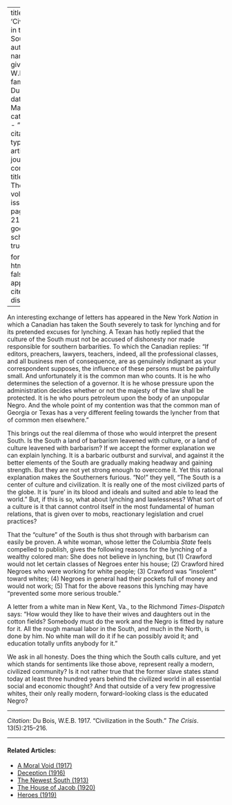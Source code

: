 
---
title: 'Civilization in the South'
author:
  - name:
      given: W.E.B.
      family: Du Bois
date: Mar. 1917
categories: 
  - ""
citation: 
  type: article-journal
  container-title: The Crisis
  volume: 13
  issue: 5
  page: 215-216
google-scholar: true

format:
  html:
    toc: false
    appendix-cite-as: display
---



An interesting exchange of letters has appeared in the New York *Nation* in which a Canadian has taken the South severely to task for lynching and for its pretended excuses for lynching. A Texan has hotly replied that the culture of the South must not be accused of dishonesty nor made responsible for southern barbarities. To which the Canadian replies: "If editors, preachers, lawyers, teachers, indeed, all the professional classes, and all business men of consequence, are as genuinely indignant as your correspondent supposes, the influence of these persons must be painfully small. And unfortunately it is the common man who counts. It is he who determines the selection of a governor. It is he whose pressure upon the administration decides whether or not the majesty of the law shall be protected. It is he who pours petroleum upon the body of an unpopular Negro. And the whole point of my contention was that the common man of Georgia or Texas has a very different feeling towards the lyncher from that of common men elsewhere."

This brings out the real dilemma of those who would interpret the present South. Is the South a land of barbarism leavened with culture, or a land of culture leavened with barbarism? If we accept the former explanation we can explain lynching. It is a barbaric outburst and survival, and against it the better elements of the South are gradually making headway and gaining strength. But they are not yet strong enough to overcome it. Yet this rational explanation makes the Southerners furious. "No!" they yell, "The South is a center of culture and civilization. It is really one of the most civilized parts of the globe. It is 'pure' in its blood and ideals and suited and able to lead the world." But, if this is so, what about lynching and lawlessness? What sort of a culture is it that cannot control itself in the most fundamental of human relations, that is given over to mobs, reactionary legislation and cruel practices?

That the "culture" of the South is thus shot through with barbarism can easily be proven. A white woman, whose letter the Columbia *State* feels compelled to publish, gives the following reasons for the lynching of a wealthy colored man: She does not believe in lynching, but (1) Crawford would not let certain classes of Negroes enter his house; (2) Crawford hired Negroes who were working for white people; (3) Crawford was "insolent" toward whites; (4) Negroes in general had their pockets full of money and would not work; (5) That for the above reasons this lynching may have "prevented some more serious trouble."

A letter from a white man in New Kent, Va., to the Richmond *Times-Dispatch* says: "How would they like to have their wives and daughters out in the cotton fields? Somebody must do the work and the Negro is fitted by nature for it. All the rough manual labor in the South, and much in the North, is done by him. No white man will do it if he can possibly avoid it; and education totally unfits anybody for it."

We ask in all honesty. Does the thing which the South calls culture, and yet which stands for sentiments like those above, represent really a modern, civilized community? Is it not rather true that the former slave states stand today at least three hundred years behind the civilized world in all essential social and economic thought? And that outside of a very few progressive whites, their only really modern, forward-looking class is the educated Negro?

------------------------------------------------------------------------

*Citation:* Du Bois, W.E.B. 1917. "Civilization in the South." *The Crisis*. 13(5):215&ndash;216.
<!-- Similar articles start here -->

<hr>
#### Related Articles:

* [A Moral Void (1917)](/Volumes/14/01/moral_void.html)
* [Deception (1916)](/Volumes/12/02/deception.html)
* [The Newest South (1913)](/Volumes/06/03/newest_south.html)
* [The House of Jacob (1920)](/Volumes/19/04/house-of-jacob.html)
* [Heroes (1919)](/Volumes/19/01/heroes.html)

<!-- Similar articles end here -->